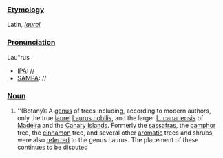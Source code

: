 ===[[Etymology]]===
Latin, ''[[laurel]]''
===[[Pronunciation]]===
Lau"rus
*[[IPA]]: //
*[[SAMPA]]: //
===[[Noun]]===
#''(Botany): A [[genus]] of trees including, according to modern authors, only the true [[laurel]] [[Laurus nobilis]], and the larger [[Laurus canariensis|L. canariensis]] of [[Madeira]] and the [[Canary Islands]]. Formerly the [[sassafras]], the [[camphor]] tree, the [[cinnamon]] tree, and several other [[aromatic]] trees and shrubs, were also [[referred]] to the genus Laurus.  The placement of these continues to be disputed